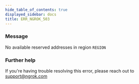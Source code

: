 ```yaml
---
hide_table_of_contents: true
displayed_sidebar: docs
title: ERR_NGROK_503
---
```


### Message

No available reserved addresses in region `REGION`

<ErrorDetails />

### Further help

If you're having trouble resolving this error, please reach out to [support@ngrok.com](mailto:support@ngrok.com?subject=Help%20with%20ERR_NGROK_503)

